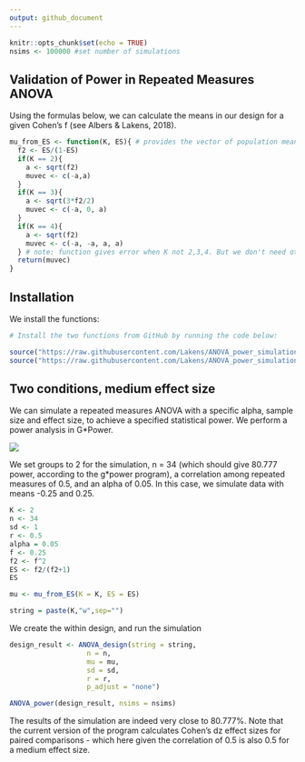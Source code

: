 ```yaml
---
output: github_document
---
```


```r
knitr::opts_chunk$set(echo = TRUE)
nsims <- 100000 #set number of simulations
```

## Validation of Power in Repeated Measures ANOVA

Using the formulas below, we can calculate the means in our design for a given Cohen's f (see Albers & Lakens, 2018).

```r
mu_from_ES <- function(K, ES){ # provides the vector of population means for a given population ES and nr of groups
  f2 <- ES/(1-ES)
  if(K == 2){
    a <- sqrt(f2)
    muvec <- c(-a,a)
  }
  if(K == 3){
    a <- sqrt(3*f2/2)
    muvec <- c(-a, 0, a)
  }
  if(K == 4){
    a <- sqrt(f2)
    muvec <- c(-a, -a, a, a)
  } # note: function gives error when K not 2,3,4. But we don't need other K.
  return(muvec)
}

```

## Installation

We install the functions:

```r
# Install the two functions from GitHub by running the code below:

source("https://raw.githubusercontent.com/Lakens/ANOVA_power_simulation/master/ANOVA_design.R")
source("https://raw.githubusercontent.com/Lakens/ANOVA_power_simulation/master/ANOVA_power.R")
```

## Two conditions, medium effect size

We can simulate a repeated measures ANOVA with a specific alpha, sample size and effect size, to achieve a specified statistical power. We perform a power analysis in G*Power. 

![](validation_power_within_files/figure-markdown_github/gpower_1.png)

We set groups to 2 for the simulation, n = 34 (which should give 80.777 power, according to the g*power program), a correlation among repeated measures of 0.5, and an alpha of 0.05. In this case, we simulate data with means -0.25  and 0.25. 

```r
K <- 2
n <- 34
sd <- 1
r <- 0.5
alpha = 0.05
f <- 0.25
f2 <- f^2
ES <- f2/(f2+1)
ES

mu <- mu_from_ES(K = K, ES = ES)

string = paste(K,"w",sep="")
```
We create the within design, and run the simulation

```r
design_result <- ANOVA_design(string = string,
                   n = n, 
                   mu = mu, 
                   sd = sd, 
                   r = r, 
                   p_adjust = "none")

ANOVA_power(design_result, nsims = nsims)

```

The results of the simulation are indeed very close to 80.777%. Note that the current version of the program calculates Cohen's dz effect sizes for paired comparisons - which here given the correlation of 0.5 is also 0.5 for a medium effect size. 

